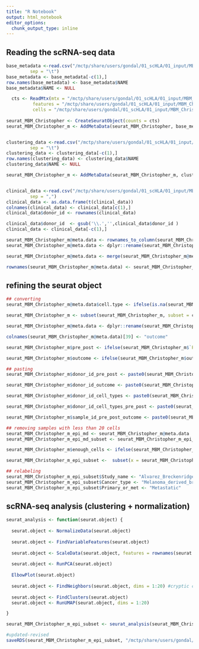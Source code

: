```yaml
---
title: "R Notebook"
output: html_notebook
editor_options: 
  chunk_output_type: inline
---
```



## Reading the scRNA-seq data
```r

base_metadata <-read.csv("/mctp/share/users/gondal/01_scHLA/01_input/MBM_Christopher/BM_c1000_base_metadata.tsv", 
         sep = "\t")
base_metadata <- base_metadata[-c(1),]
row.names(base_metadata) <- base_metadata$NAME
base_metadata$NAME <- NULL

  cts <- ReadMtx(mtx = "/mctp/share/users/gondal/01_scHLA/01_input/MBM_Christopher/BM_c1000_raw.mtx",
          features = "/mctp/share/users/gondal/01_scHLA/01_input/MBM_Christopher/BM_c1000_preQC_genes_raw.tsv", 
          cells = "/mctp/share/users/gondal/01_scHLA/01_input/MBM_Christopher/BM_c1000_preQC_cellnames_raw.tsv", feature.column = 1)
  
seurat_MBM_Christopher <- CreateSeuratObject(counts = cts)
seurat_MBM_Christopher_m <- AddMetaData(seurat_MBM_Christopher, base_metadata)


clustering_data <-read.csv("/mctp/share/users/gondal/01_scHLA/01_input/MBM_Christopher/postQC_c1000_spatial.tsv", 
         sep = "\t")
clustering_data <- clustering_data[-c(1),]
row.names(clustering_data) <- clustering_data$NAME 
clustering_data$NAME <- NULL

seurat_MBM_Christopher_m <- AddMetaData(seurat_MBM_Christopher_m, clustering_data)


clinical_data <-read.csv("/mctp/share/users/gondal/01_scHLA/01_input/MBM_Christopher/mbm.csv", 
         sep = ",")
clinical_data <- as.data.frame(t(clinical_data))
colnames(clinical_data) <- clinical_data[c(1),]
clinical_data$donor_id <- rownames(clinical_data)

clinical_data$donor_id  <- gsub('\\.','',clinical_data$donor_id )
clinical_data <- clinical_data[-c(1),]

seurat_MBM_Christopher_m@meta.data <- rownames_to_column(seurat_MBM_Christopher_m@meta.data)
seurat_MBM_Christopher_m@meta.data <- dplyr::rename(seurat_MBM_Christopher_m@meta.data , c(cell_id = rowname) )

seurat_MBM_Christopher_m@meta.data <- merge(seurat_MBM_Christopher_m@meta.data, clinical_data, by = "donor_id")

rownames(seurat_MBM_Christopher_m@meta.data) <- seurat_MBM_Christopher_m@meta.data$cell_id
```

## refining the seurat object
```r
## converting
seurat_MBM_Christopher_m@meta.data$cell.type <- ifelse(is.na(seurat_MBM_Christopher_m@meta.data$cell.type) | seurat_MBM_Christopher_m@meta.data$cell.type == "", "Unknown", seurat_MBM_Christopher_m@meta.data$cell.type)

seurat_MBM_Christopher_m <- subset(seurat_MBM_Christopher_m, subset = cell.type != "Unknown")

seurat_MBM_Christopher_m@meta.data <- dplyr::rename(seurat_MBM_Christopher_m@meta.data , c(cell_types = cell.type) )

colnames(seurat_MBM_Christopher_m@meta.data)[39] <- "outcome"

seurat_MBM_Christopher_m$pre_post <- ifelse(seurat_MBM_Christopher_m$`Pre/post ICI` == "Post", "Post", "Pre")

seurat_MBM_Christopher_m$outcome <- ifelse(seurat_MBM_Christopher_m$outcome == "No ICI", "UT", seurat_MBM_Christopher_m$outcome)

## pasting
seurat_MBM_Christopher_m$donor_id_pre_post <- paste0(seurat_MBM_Christopher_m$donor_id, "_", seurat_MBM_Christopher_m$pre_post)

seurat_MBM_Christopher_m$donor_id_outcome <- paste0(seurat_MBM_Christopher_m$donor_id, "_", seurat_MBM_Christopher_m$outcome)

seurat_MBM_Christopher_m$donor_id_cell_types <- paste0(seurat_MBM_Christopher_m$donor_id, "_", seurat_MBM_Christopher_m$cell_types)

seurat_MBM_Christopher_m$donor_id_cell_types_pre_post <- paste0(seurat_MBM_Christopher_m$donor_id_cell_types, "_", seurat_MBM_Christopher_m$pre_post)

seurat_MBM_Christopher_m$sample_id_pre_post_outcome <- paste0(seurat_MBM_Christopher_m$donor_id_pre_post, "_", seurat_MBM_Christopher_m$outcome )

## removing samples with less than 20 cells
seurat_MBM_Christopher_m_epi_md <- seurat_MBM_Christopher_m@meta.data
seurat_MBM_Christopher_m_epi_md_subset <- seurat_MBM_Christopher_m_epi_md[seurat_MBM_Christopher_m_epi_md$donor_id_cell_types_pre_post %in% names(which(table(seurat_MBM_Christopher_m_epi_md$donor_id_cell_types_pre_post) > 20)), ]

seurat_MBM_Christopher_m$enough_cells <- ifelse(seurat_MBM_Christopher_m$donor_id_cell_types_pre_post %in% seurat_MBM_Christopher_m_epi_md_subset$donor_id_cell_types_pre_post, "enough", "not_enough")

seurat_MBM_Christopher_m_epi_subset <-  subset(x = seurat_MBM_Christopher_m, subset = enough_cells == "enough")

## relabeling
seurat_MBM_Christopher_m_epi_subset$Study_name <- "Alvarez_Breckenridge"
seurat_MBM_Christopher_m_epi_subset$Cancer_type <- "Melanoma_derived_brain_metastases"
seurat_MBM_Christopher_m_epi_subset$Primary_or_met <- "Metastatic"

```
## scRNA-seq analysis (clustering + normalization)
```r
seurat_analysis <- function(seurat.object) {
  
  seurat.object <- NormalizeData(seurat.object)
  
  seurat.object <- FindVariableFeatures(seurat.object)
  
  seurat.object <- ScaleData(seurat.object, features = rownames(seurat.object))
  
  seurat.object <- RunPCA(seurat.object)
  
  ElbowPlot(seurat.object)
  
  seurat.object <- FindNeighbors(seurat.object, dims = 1:20) #cryptic cluster with 10
  
  seurat.object <- FindClusters(seurat.object)
  seurat.object <- RunUMAP(seurat.object, dims = 1:20)

}

seurat_MBM_Christopher_m_epi_subset <- seurat_analysis(seurat_MBM_Christopher_m_epi_subset)

#updated-revised
saveRDS(seurat_MBM_Christopher_m_epi_subset, "/mctp/share/users/gondal/01_scHLA/03_output/Melanoma_Christopher/version_05_05_05_24/seurat_MBM_Christopher_m_epi_subset_revised.RDS")
```




